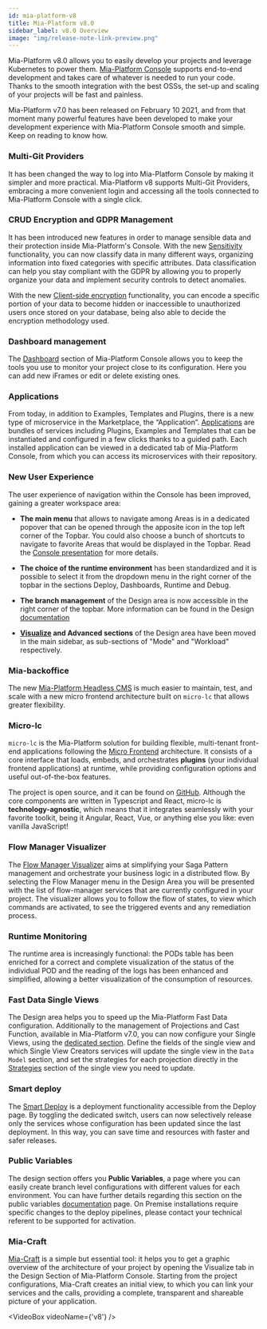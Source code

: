 ```yaml
---
id: mia-platform-v8
title: Mia-Platform v8.0
sidebar_label: v8.0 Overview
image: "img/release-note-link-preview.png"
---
```



Mia-Platform v8.0 allows you to easily develop your projects and leverage Kubernetes to power them. [Mia-Platform Console](../development_suite/overview-dev-suite) supports end-to-end development and takes care of whatever is needed to run your code. Thanks to the smooth integration with the best OSSs, the set-up and scaling of your projects will be fast and painless.

Mia-Platform v7.0 has been released on February 10 2021, and from that moment many powerful features have been developed to make your development experience with Mia-Platform Console smooth and simple. Keep on reading to know how.

### Multi-Git Providers

It has been changed the way to log into Mia-Platform Console by making it simpler and more practical.
Mia-Platform v8 supports Multi-Git Providers, embracing a more convenient login and accessing all the tools connected to Mia-Platform Console with a single click.

### CRUD Encryption and GDPR Management

It has been introduced new features in order to manage sensible data and their protection inside Mia-Platform's Console.
With the new [Sensitivity](../development_suite/api-console/api-design/gdpr.md) functionality, you can now classify data in many different ways, organizing information into fixed categories with specific attributes. Data classification can help you stay compliant with the GDPR by allowing you to properly organize your data and implement security controls to detect anomalies.

With the new [Client-side encryption](../development_suite/api-console/api-design/gdpr.md) functionality, you can encode a specific portion of your data to become hidden or inaccessible to unauthorized users once stored on your database, being also able to decide the encryption methodology used.

### Dashboard management

The [Dashboard](../development_suite/monitoring/dashboard) section of Mia-Platform Console allows you to keep the tools you use to monitor your project close to its configuration. Here you can add new iFrames or edit or delete existing ones.

### Applications

From today, in addition to Examples, Templates and Plugins, there is a new type of microservice in the Marketplace, the “Application”.
[Applications](../marketplace/applications/mia_applications) are bundles of services including Plugins, Examples and Templates that can be instantiated and configured in a few clicks thanks to a guided path. Each installed application can be viewed in a dedicated tab of Mia-Platform Console, from which you can access its microservices with their repository.

### New User Experience

The user experience of navigation within the Console has been improved, gaining a greater workspace area:

- **The main menu** that allows to navigate among Areas is in a dedicated popover that can be opened through the apposite icon in the top left corner of the Topbar. You could also choose a bunch of shortcuts to navigate to favorite Areas that would be displayed in the Topbar. Read the [Console presentation](../development_suite/overview-dev-suite#sections-navigation) for more details.

- **The choice of the runtime environment** has been standardized and it is possible to select it from the dropdown menu in the right corner of the topbar in the sections Deploy, Dashboards, Runtime and Debug.

- **The branch management** of the Design area is now accessible in the right corner of the topbar. More information can be found in the Design [documentation](../development_suite/api-console/api-design/overview.md)

- **[Visualize](../development_suite/api-console/api-design/miacraft) and Advanced sections** of the Design area have been moved in the main sidebar, as sub-sections of "Mode" and "Workload" respectively.

### Mia-backoffice

The new [Mia-Platform Headless CMS](../business_suite/backoffice/overview.md) is much easier to maintain, test, and scale
with a new micro frontend architecture built on `micro-lc` that allows greater flexibility.

### Micro-lc

`micro-lc` is the Mia-Platform solution for building flexible, multi-tenant front-end applications following the
[Micro Frontend](https://micro-frontends.org/) architecture. It consists of a core interface that loads, embeds, and orchestrates **plugins** (your individual frontend applications) at runtime, while providing configuration options and useful out-of-the-box features.

The project is open source, and it can be found on [GitHub](https://github.com/mia-platform/micro-lc). Although the
core components are written in Typescript and React, micro-lc is **technology-agnostic**, which means that it integrates
seamlessly with your favorite toolkit, being it Angular, React, Vue, or anything else you like: even vanilla JavaScript!

### Flow Manager Visualizer

The [Flow Manager Visualizer](../development_suite/api-console/api-design/flow-manager-visualizer) aims at simplifying your Saga Pattern management and orchestrate your business logic in a distributed flow. By selecting the Flow Manager menu in the Design Area you will be presented with the list of flow-manager services that are currently configured in your project. The visualizer allows you to follow the flow of states, to view which commands are activated, to see the triggered events and any remediation process.

### Runtime Monitoring

The runtime area is increasingly functional: the PODs table has been enriched for a correct and complete visualization of the status of the individual POD and the reading of the logs has been enhanced and simplified, allowing a better visualization of the consumption of resources.

### Fast Data Single Views

The Design area helps you to speed up the Mia-Platform Fast Data configuration. Additionally to the management of Projections and Cast Function, available in Mia-Platform v7.0, you can now configure your Single Views, using the [dedicated section](../fast_data/single_view). Define the fields of the single view and which Single View Creators services will update the single view in the `Data Model` section, and set the strategies for each projection directly in the [Strategies](../fast_data/single_view#strategies) section of the single view you need to update.

### Smart deploy

The [Smart Deploy](../development_suite/deploy/deploy#smart-deploy) is a deployment functionality accessible from the Deploy page. By toggling the dedicated switch, users can now selectively release only the services whose configuration has been updated since the last deployment. In this way, you can save time and resources with faster and safer releases.

### Public Variables

The design section offers you **Public Variables**, a page where you can easily create branch level configurations with different values for each environment. You can have further details regarding this section on the public variables [documentation](../development_suite/api-console/api-design/public_variables.md) page. On Premise installations require specific changes to the deploy pipelines, please contact your technical referent to be supported for activation.

### Mia-Craft

[Mia-Craft](../development_suite/api-console/api-design/miacraft) is a simple but essential tool: it helps you to get a graphic overview of the architecture of your project by opening the Visualize tab in the Design Section of Mia-Platform Console. Starting from the project configurations, Mia-Craft creates an initial view, to which you can link your services and the calls, providing a complete, transparent and shareable picture of your application.

<VideoBox videoName={'v8'} />

